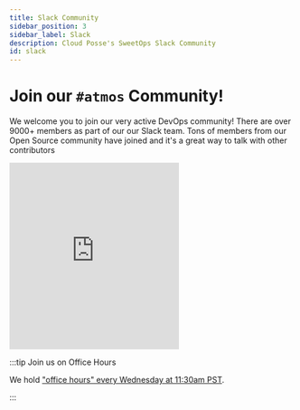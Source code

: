 ```yaml
---
title: Slack Community
sidebar_position: 3
sidebar_label: Slack
description: Cloud Posse's SweetOps Slack Community
id: slack
---
```


# Join our `#atmos` Community!
We welcome you to join our very active DevOps community! 
There are over 9000+ members as part of our our Slack team. 
Tons of members from our Open Source community have joined and it's a great way to talk with other contributors 

<iframe src="https://slack.cloudposse.com/?theme=dark&background=00000000" 
        marginWidth="0" 
        marginHeight="0" 
        hspace="0" 
        vspace="0" 
        width="300" 
        height="330" 
        scrolling="no" 
        frameBorder="0" 
        allowtransparency="true"
        style={{ borderRadius: '6px' }}
        ></iframe>

:::tip Join us on Office Hours

We hold ["office hours" every Wednesday at 11:30am PST](/community/office-hours). 

:::
